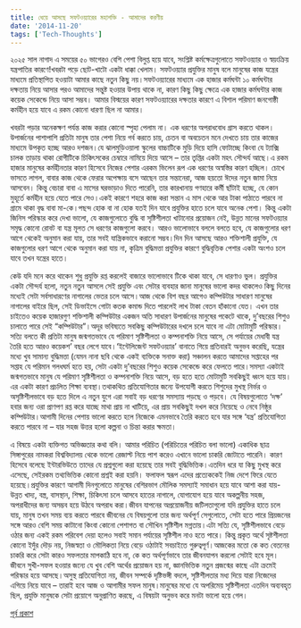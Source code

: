 ```yaml
---
title: ধেয়ে আসছে সফটওয়্যারের মহাশক্তি - আমাদের করণীয়
date: '2014-11-20'
tags: ['Tech-Thoughts']
---
```

২০২৫ সাল নাগাদ এ সময়ের ৫০ ভাগেরও বেশি পেশা বিলুপ্ত হয়ে যাবে, সংশ্লিষ্ট কর্মক্ষেত্রগুলোতে সফটওয়্যার ও স্বয়ংক্রিয় যন্ত্রপাতির কারণে!খবরটা পড়ে ছোট-খাটো একটা ধাক্কা খেলাম। সফটওয়্যার প্রযুক্তির মানুষ বলে মানুষের কাজ যন্ত্রের মাধ্যমে প্রতিস্থাপিত হওয়াটা আমার কাছে নতুন কিছু নয়।সফটওয়্যারের মাধ্যমে এক হাজার কর্মঘন্টা ১০ কর্মঘন্টার দক্ষতায় নিয়ে আসার পরও আমাদের সন্তুষ্ট হওয়ার উপায় থাকে না, কারণ কিছু কিছু ক্ষেত্রে এক হাজার কর্মঘন্টার কাজ কয়েক সেকেন্ডে নিয়ে আসা সম্ভব। আমার বিস্ময়ের কারণ সফটওয়্যারের দক্ষতার কারণে এ বিশাল পরিমাণ জনগোষ্ঠী কর্মহীন হয়ে যাবে এ রকম কোনো ধারণা ছিল না আমার।

খবরটা পড়ার অনেকক্ষণ পর্যন্ত কাজ করার কোনো স্পৃহা পেলাম না। এক ধরণের অপরাধবোধ গ্রাস করতে থাকল। উপার্জনের পাশাপাশি প্রতিটা মানুষ তার পেশা নিয়ে গর্ব করতে চায়, চেতন বা অবচেতন মনে দেখতে চায় তার কাজের মাধ্যমে উপকৃত হচ্ছে আরও দশজন।যে ঝালমুড়িওয়ালা স্কুলের বাচ্চাটিকে মুড়ি দিয়ে হাসি ফোটাচ্ছে কিংবা যে ট্যাক্সি চালক তাড়ায় থাকা রোগীটিকে চিকিৎসকের চেম্বারে নামিয়ে দিয়ে আসে – তার তৃপ্তির একটা মহৎ সৌন্দর্য আছে।এ রকম হাজার মানুষের কর্মহীনতার কারণ হিসেবে নিজের পেশার এরকম ভিলেন রূপ এক ধরণের অস্বস্তির কারণ হচ্ছিল। চোখে ভাসতে লাগল, বাবার কাজ থেকে ফেরার অপেক্ষায় বসে আছেন তার সন্তানেরা, আজ হয়তো ঈদের নতুন জামা নিয়ে আসবেন। কিন্তু বেচারা বাবা এ মাসের ঘরভাড়াও দিতে পারেনি, তার কারখানায় গণহারে কর্মী ছাঁটাই হচ্ছে, যে কোন মুহূর্তে কর্মহীন হয়ে যেতে পারে সেও।একই কারণে শহরে কাজ করা সন্তান এ মাস থেকে আর টাকা পাঠাতে পারবে না গ্রামে থাকা বৃদ্ধ বাবা মা-কে।পছন্দ হোক বা না হোক যতই দিন যাবে প্রযুক্তির হাতে চলে যাবে অনেক পেশা। কিন্তু একটা জিনিস পরিস্কার করে দেখা ভালো, যে কাজগুলোতে বুদ্ধি বা সৃষ্টিশীলতা খাটানোর প্রয়োজন নেই, উন্নত মানের সফটওয়্যার সমৃদ্ধ কোনো রোবট বা যন্ত্র মূলত সে ধরণের কাজগুলো করবে। আরও ভালোভাবে বললে বলতে হবে, যে কাজগুলোর ধরণ আগে থেকেই অনুমান করা যায়, তার সবই যান্ত্রিকভাবে করানো সম্ভব।দিন দিন আসছে আরও শক্তিশালী প্রযুক্তি, যে কাজগুলোর ধরণ আগে থেকে অনুমান করা যায় না, কৃত্রিম বুদ্ধিমত্তা প্রযুক্তির কারণে বুদ্ধিবৃত্তিক পেশার একটা অংশও চলে যাবে তখন যন্ত্রের হাতে।

কেউ যদি মনে করে থাকেন শুধু প্রযুক্তি রপ্ত করলেই বাজারে ভালোভাবে টিকে থাকা যাবে, সে ধারণাও ভুল। প্রযুক্তির একটা সৌন্দর্য হলো, নতুন নতুন আসলে সেই প্রযুক্তি এবং সেটার ব্যবহার জানা মানুষের ভালো কদর থাকলেও কিছু দিনের মধ্যেই সেটা সর্বসাধারণের নাগালের ভেতর চলে আসে।আজ থেকে বিশ বছর আগেও কম্পিউটার সাধারণ মানুষের নাগালের বাইরে ছিল, সেই ডিভাইসে গোটা কতক কমান্ড দিতে পারলেই লাখ টাকা বেতন হাঁকানো যেত। এখন তার চাইতেও কয়েক হাজারগুণ শক্তিশালী কম্পিউটার একজন অতি সাধারণ উপার্জনের মানুষের পকেটে থাকে, দু’বছরের শিশুও চালাতে পারে সেই “কম্পিউটার”।অদূর ভবিষ্যতে সবকিছু কম্পিউটারের দখলে চলে যাবে না এটা মোটামুটি পরিস্কার। সত্যি বলতে কী প্রতিটা মানুষ জন্মগতভাবে যে পরিমাণ সৃষ্টিশীলতা ও কম্পনাশক্তি নিয়ে আসে, সে পর্যায়ের মেধাবী যন্ত্র তৈরি হতে আরও কয়েকশ’ বছর লেগে যাবে।‘ইন্টেলিজেন্ট সফটওয়্যার’ বানাতে গিয়ে প্রতিবারই অনুভব করেছি, যন্ত্রের মধ্যে খুব সামান্য বুদ্ধিমত্তা (যেমন নানা ছবি থেকে একই ব্যক্তিকে সনাক্ত করা) সঞ্চালন করতে আমাদের সপ্তাহের পর সপ্তাহ যে পরিমান গলধঘর্ম হতে হয়, সেটা একটা দু’বছরের শিশুও কয়েক সেকেন্ডে করে ফেলতে পারে।সমস্যা একটাই জন্মগতভাবে মানুষ যে পরিমাণ সৃষ্টিশীলতা ও কম্পনাশক্তি নিয়ে আসে, বড় হতে হতে মোটামুটি সবকিছুই ধ্বংস হয়ে যায়। এর একটা কারণ প্রচলিত শিক্ষা ব্যবস্থা।তথাকথিত প্রতিযোগিতার জন্যে উপযোগী করতে শিশুদের মুখস্থ নির্ভর ও অসৃষ্টিশীলভাবে বড় হতে দিলে এ নতুন যুগে এরা সবাই বড় ধরণের সমস্যায় পড়ছে ও পড়বে। যে বিষয়গুলোতে ‘দক্ষ’ হবার জন্য ওরা প্রাণপণ রপ্ত করে যাচ্ছে মাথা প্রায় না খাটিয়ে, এর প্রায় সবকিছুই দখল করে নিয়েছে ও নেবে নিষ্ঠুর কম্পিউটার।আগামী দিনের পেশায় ভালো করতে হলে নিজেকে এমনভাবে তৈরি করতে হবে যার সঙ্গে ‘যন্ত্র’ প্রতিযোগিতা করতে পারবে না – যার সহজ উত্তর হলো কল্পনা ও চিন্তা করার ক্ষমতা।

এ বিষয়ে একটা ব্যক্তিগত অভিজ্ঞতার কথা বলি। আমার পরিচিত (পরিচিতের পরিচিত বলা ভালো) একাধিক ছাত্র সিঙ্গাপুরের নামকরা বিশ্ববিদ্যালয় থেকে ভালো রেজাল্ট নিয়ে পাশ করেও এখানে ভালো চাকরি জোটাতে পারেনি। কারণ হিসেবে বলেছে ইন্টারভিউতে তাদের যে প্রশ্নগুলো করা হয়েছে তার সবই বুদ্ধিভিত্তিক।এতদিন ধরে যা কিছু মুখস্থ করে এসেছে, সেইরকম তথ্যভিত্তিক কোনো প্রশ্নই করা হয়নি। ফলাফল স্বরূপ এদের প্রত্যেককেই নিজ দেশে ফিরে যেতে হয়েছে।প্রযুক্তির কারণে আগামী দিনগুলোতে মানুষের বেশিরভাগ মৌলিক সমস্যাই সমাধান হয়ে যাবে আশা করা যায়- উন্নত খাদ্য, বস্ত্র, বাসস্থান, শিক্ষা, চিকিৎসা চলে আসবে হাতের নাগালে, যোগাযোগ হয়ে যাবে অকল্পনীয় সহজ, অপরাধীদের জন্য অসম্ভব হয়ে উঠবে অপরাধ করা।জীবন যাপনের অপ্রয়োজনীয় জটিলতাগুলো যদি প্রযুক্তির হাতে চলে যায়, মানুষ তখন সময় ব্যয় করতে পারবে জীবনের যে বিষয়গুলো তার জন্য অর্থপূর্ণ সেগুলোতে, সেটা হতে পারে প্রিয়জনের সঙ্গে আরও বেশি সময় কাটানো কিংবা কোনো পেশাগত বা সৌখিন সৃষ্টিশীল মগ্নতায়।এটা সত্যি যে, সৃষ্টিশীলভাবে বেড়ে ওঠার জন্য একই রকম পরিবেশ দেয়া হলেও সবাই সমান পর্যায়ের সৃষ্টিশীল নাও হতে পারে। কিন্তু প্রকৃত অর্থে সৃষ্টশীলতা কোনো ইদুঁর দৌড় নয়, নিজস্বতা ও মৌলিকতা নিয়ে বেড়ে ওঠাটাই সবচাইতে গুরুত্বপূর্ণ।আজকের মতো কে কত বেতনের চাকরি করে সেটা কারও সফলতার মাপকাঠি হবে না, কে কত অর্থপূর্ণভাবে তার জীবনযাপন করলো সেটাই হবে মূল। জীবনে সুখী-সফল হওয়ার জন্যে যে খুব বেশি অর্থের প্রয়োজন হয় না, জ্ঞানভিত্তিক নতুন প্রজন্মের কাছে এটা ক্রমেই পরিস্কার হয়ে আসছে।অসুস্থ প্রতিযোগিতা নয়, জীবন সম্পর্কে দৃষ্টিভঙ্গী বদলে, সৃষ্টিশীলতার মধ্য দিয়ে যারা নিজেদের এগিয়ে নিয়ে যাবে – তারাই হবে আজ ও আগামীর সফল মানুষ।মানুষের মধ্যে যে অপরিমেয় সৃষ্টিশীলতা এতদিন অব্যবহৃত ছিল, প্রযুক্তি মানুষকে সেটা প্রয়োগে অনুপ্রাণিত করছে, এ বিষয়টা অনুভব করে মনটা ভালো হয়ে গেল।

[পূর্ব প্রকাশ](https://techshohor.com/24330/%e0%a6%a7%e0%a7%87%e0%a7%9f%e0%a7%87-%e0%a6%86%e0%a6%b8%e0%a6%9b%e0%a7%87-%e0%a6%b8%e0%a6%ab%e0%a6%9f%e0%a6%93%e0%a7%9f%e0%a7%8d%e0%a6%af%e0%a6%be%e0%a6%b0%e0%a7%87%e0%a6%b0-%e0%a6%ae%e0%a6%b9/)